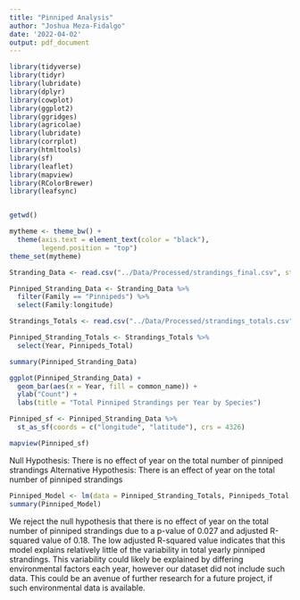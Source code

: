 ```yaml
---
title: "Pinniped Analysis"
author: "Joshua Meza-Fidalgo"
date: '2022-04-02'
output: pdf_document
---
```


```r
library(tidyverse)
library(tidyr)
library(lubridate)
library(dplyr)
library(cowplot)
library(ggplot2)
library(ggridges)
library(agricolae)
library(lubridate)
library(corrplot)
library(htmltools)
library(sf)
library(leaflet)
library(mapview)
library(RColorBrewer)
library(leafsync)


getwd()

mytheme <- theme_bw() +
  theme(axis.text = element_text(color = "black"), 
        legend.position = "top")
theme_set(mytheme)
```


```r
Stranding_Data <- read.csv("../Data/Processed/strandings_final.csv", stringsAsFactors = TRUE)

Pinniped_Stranding_Data <- Stranding_Data %>%
  filter(Family == "Pinnipeds") %>%
  select(Family:longitude)

Strandings_Totals <- read.csv("../Data/Processed/strandings_totals.csv", stringsAsFactors = TRUE)

Pinniped_Stranding_Totals <- Strandings_Totals %>%
  select(Year, Pinnipeds_Total)
```


```r
summary(Pinniped_Stranding_Data)

ggplot(Pinniped_Stranding_Data) +
  geom_bar(aes(x = Year, fill = common_name)) +
  ylab("Count") +
  labs(title = "Total Pinniped Strandings per Year by Species")
```

```r
Pinniped_sf <- Pinniped_Stranding_Data %>%
  st_as_sf(coords = c("longitude", "latitude"), crs = 4326)

mapview(Pinniped_sf)
```




Null Hypothesis: There is no effect of year on the total number of pinniped strandings
Alternative Hypothesis: There is an effect of year on the total number of pinniped strandings

```r
Pinniped_Model <- lm(data = Pinniped_Stranding_Totals, Pinnipeds_Total ~ Year)
summary(Pinniped_Model)
```

We reject the null hypothesis that there is no effect of year on the total number of pinniped strandings due to a p-value of 0.027 and adjusted R-squared value of 0.18.  The low adjusted R-squared value indicates that this model explains relatively little of the variability in total yearly pinniped strandings.  This variability could likely be explained by differing environmental factors each year, however our dataset did not include such data.  This could be an avenue of further research for a future project, if such environmental data is available.    
